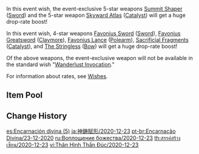 {{Wish
|name              = Epitome Invocation 2020-12-23
|image             = Epitome Invocation 2020-12-23.png
|type              = Weapon Event
|duration          = event
|time_start        = 2020-12-23 10:00:00
|time_start_offset = GMT+8
|time_end          = 2021-01-12 15:59:59
|link              = https://genshin.hoyoverse.com/en/news/detail/7493
|preceding         = Epitome Invocation/2020-12-01
|succeeding        = Epitome Invocation/2021-01-12
|alongside         = Secretum Secretorum/2020-12-23
}}
In this event wish, the event-exclusive 5-star weapons [[Summit Shaper]] ([[Sword]]) and the 5-star weapon [[Skyward Atlas]] ([[Catalyst]]) will get a huge drop-rate boost!

In this event wish, 4-star weapons [[Favonius Sword]] ([[Sword]]), [[Favonius Greatsword]] ([[Claymore]]), [[Favonius Lance]] ([[Polearm]]), [[Sacrificial Fragments]] ([[Catalyst]]), and [[The Stringless]] ([[Bow]]) will get a huge drop-rate boost!

Of the above weapons, the event-exclusive weapon will not be available in the standard wish "[[Wanderlust Invocation]]."

For information about rates, see [[Wishes]].

==Item Pool==
{{Wish Pool
|^Summit Shaper
|^Skyward Atlas
|^Favonius Sword
|^Favonius Greatsword
|^Favonius Lance
|^Sacrificial Fragments
|^The Stringless
|Amos' Bow
|Aquila Favonia
|Lost Prayer to the Sacred Winds
|Primordial Jade Winged-Spear
|Skyward Blade
|Skyward Harp
|Skyward Pride
|Skyward Spine
|Wolf's Gravestone
|Barbara
|Beidou
|Bennett
|Chongyun
|Diona
|Fischl
|Ningguang
|Noelle
|Razor
|Rust
|Sucrose
|Xiangling
|Xingqiu
|Xinyan
|Dragon's Bane
|Eye of Perception
|Favonius Codex
|Favonius Warbow
|Lion's Roar
|Rainslasher
|Sacrificial Bow
|Sacrificial Greatsword
|Sacrificial Sword
|The Bell
|The Flute
|The Widsith
|Black Tassel
|Bloodtainted Greatsword
|Cool Steel
|Debate Club
|Emerald Orb
|Ferrous Shadow
|Harbinger of Dawn
|Magic Guide
|Raven Bow
|Sharpshooter's Oath
|Skyrider Sword
|Slingshot
|Thrilling Tales of Dragon Slayers
}}

==Change History==
{{Change History|1.2}}

[[es:Encarnación divina (5)]]
[[ja:神鋳賦形/2020-12-23]]
[[pt-br:Encarnação Divina/23-12-2020]]
[[ru:Воплощение божества/2020-12-23]]
[[th:สรรค์สร้างเซียน/2020-12-23]]
[[vi:Thân Hình Thần Đúc/2020-12-23]]